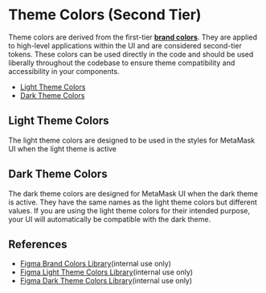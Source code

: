 
<Meta title="Design Tokens/Theme Colors" of={ThemeColorStories.default} />

# Theme Colors (Second Tier)

Theme colors are derived from the first-tier [**brand colors**](/docs/colors-brandcolors--docs). They are applied to high-level applications within the UI and are considered second-tier tokens. These colors can be used directly in the code and should be used liberally throughout the codebase to ensure theme compatibility and accessibility in your components.

- [Light Theme Colors](#light-theme-colors)
- [Dark Theme Colors](#dark-theme-colors)

## Light Theme Colors

The light theme colors are designed to be used in the styles for MetaMask UI when the light theme is active

<Canvas of={ThemeColorStories.LightThemeColors} />

## Dark Theme Colors

The dark theme colors are designed for MetaMask UI when the dark theme is active. They have the same names as the light theme colors but different values. If you are using the light theme colors for their intended purpose, your UI will automatically be compatible with the dark theme.

<Canvas of={ThemeColorStories.DarkThemeColors} />

## References

- [Figma Brand Colors Library](https://www.figma.com/file/cBAUPFMnbv6tHR1J8KvBI2/Brand-Colors?node-id=0%3A1)(internal use only)
- [Figma Light Theme Colors Library](https://www.figma.com/file/kdFzEC7xzSNw7cXteqgzDW/Light-Theme-Colors?node-id=0%3A1)(internal use only)
- [Figma Dark Theme Colors Library](https://www.figma.com/file/rLKsoqpjyoKauYnFDcBIbO/Dark-Theme-Colors?node-id=0%3A1)(internal use only)
